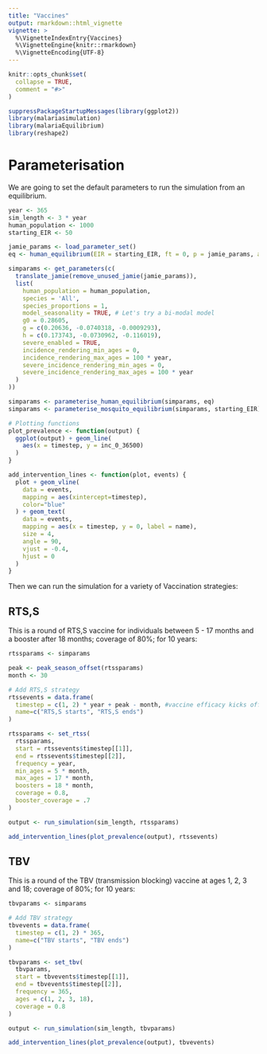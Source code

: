 ```yaml
---
title: "Vaccines"
output: rmarkdown::html_vignette
vignette: >
  %\VignetteIndexEntry{Vaccines}
  %\VignetteEngine{knitr::rmarkdown}
  %\VignetteEncoding{UTF-8}
---
```


```r
knitr::opts_chunk$set(
  collapse = TRUE,
  comment = "#>"
)
```

```r
suppressPackageStartupMessages(library(ggplot2))
library(malariasimulation)
library(malariaEquilibrium)
library(reshape2)
```

# Parameterisation

We are going to set the default parameters to run the simulation from an equilibrium.

```r
year <- 365
sim_length <- 3 * year
human_population <- 1000
starting_EIR <- 50

jamie_params <- load_parameter_set()
eq <- human_equilibrium(EIR = starting_EIR, ft = 0, p = jamie_params, age = 0:99)

simparams <- get_parameters(c(
  translate_jamie(remove_unused_jamie(jamie_params)),
  list(
    human_population = human_population,
    species = 'All',
    species_proportions = 1,
    model_seasonality = TRUE, # Let's try a bi-modal model
    g0 = 0.28605,
    g = c(0.20636, -0.0740318, -0.0009293),
    h = c(0.173743, -0.0730962, -0.116019),
    severe_enabled = TRUE,
    incidence_rendering_min_ages = 0,
    incidence_rendering_max_ages = 100 * year,
    severe_incidence_rendering_min_ages = 0,
    severe_incidence_rendering_max_ages = 100 * year
  )
))

simparams <- parameterise_human_equilibrium(simparams, eq)
simparams <- parameterise_mosquito_equilibrium(simparams, starting_EIR)

# Plotting functions
plot_prevalence <- function(output) {
  ggplot(output) + geom_line(
    aes(x = timestep, y = inc_0_36500)
  )
}

add_intervention_lines <- function(plot, events) {
  plot + geom_vline(
    data = events,
    mapping = aes(xintercept=timestep),
    color="blue"
  ) + geom_text(
    data = events,
    mapping = aes(x = timestep, y = 0, label = name),
    size = 4,
    angle = 90,
    vjust = -0.4,
    hjust = 0
  )
}
```

Then we can run the simulation for a variety of Vaccination strategies:

## RTS,S

This is a round of RTS,S vaccine for individuals between 5 - 17 months and a booster after 18 months; coverage of 80%; for 10 years:

```r
rtssparams <- simparams

peak <- peak_season_offset(rtssparams)
month <- 30

# Add RTS,S strategy
rtssevents = data.frame(
  timestep = c(1, 2) * year + peak - month, #vaccine efficacy kicks off a month before the peak
  name=c("RTS,S starts", "RTS,S ends")
)

rtssparams <- set_rtss(
  rtssparams,
  start = rtssevents$timestep[[1]],
  end = rtssevents$timestep[[2]],
  frequency = year,
  min_ages = 5 * month,
  max_ages = 17 * month,
  boosters = 18 * month,
  coverage = 0.8,
  booster_coverage = .7
)

output <- run_simulation(sim_length, rtssparams)

add_intervention_lines(plot_prevalence(output), rtssevents)
```

## TBV

This is a round of the TBV (transmission blocking) vaccine at ages 1, 2, 3 and 18; coverage of 80%; for 10 years:

```r
tbvparams <- simparams

# Add TBV strategy
tbvevents = data.frame(
  timestep = c(1, 2) * 365,
  name=c("TBV starts", "TBV ends")
)

tbvparams <- set_tbv(
  tbvparams,
  start = tbvevents$timestep[[1]],
  end = tbvevents$timestep[[2]],
  frequency = 365,
  ages = c(1, 2, 3, 18),
  coverage = 0.8
)

output <- run_simulation(sim_length, tbvparams)

add_intervention_lines(plot_prevalence(output), tbvevents)
```
